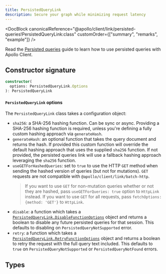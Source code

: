 ```yaml
---
title: PersistedQueryLink
description: Secure your graph while minimizing request latency
---
```


<DocBlock
  canonicalReference="@apollo/client/link/persisted-queries!PersistedQueryLink:class"
  customOrder={["summary", "remarks", "example"]}
/>

Read the [Persisted queries](../../data/persisted-queries) guide to learn how to use persisted queries with Apollo Client.

## Constructor signature

```ts
constructor(
  options: PersistedQueryLink.Options
): PersistedQueryLink
```

#### `PersistedQueryLink` options

The `PersistedQueryLink` class takes a configuration object:

- `sha256`: a SHA-256 hashing function. Can be sync or async. Providing a SHA-256 hashing function is required, unless you're defining a fully custom hashing approach via `generateHash`.
- `generateHash`: an optional function that takes the query document and returns the hash. If provided this custom function will override the default hashing approach that uses the supplied `sha256` function. If not provided, the persisted queries link will use a fallback hashing approach leveraging the `sha256` function.
- `useGETForHashedQueries`: set to `true` to use the HTTP `GET` method when sending the hashed version of queries (but not for mutations). `GET` requests are not compatible with `@apollo/client/link/batch-http`.
  > If you want to use `GET` for non-mutation queries whether or not they are hashed, pass `useGETForQueries: true` option to `HttpLink` instead. If you want to use `GET` for all requests, pass `fetchOptions: {method: 'GET'}` to `HttpLink`.
- `disable`: a function which takes a [`PersistedQueryLink.DisableFunctionOptions`](#persistedquerylinkdisablefunctionoptions) object and returns a boolean to disable any future persisted queries for that session. This defaults to disabling on `PersistedQueryNotSupported` error.
- `retry`: a function which takes a [`PersistedQueryLink.RetryFunctionOptions`](#persistedquerylinkretryfunctionoptions) object and returns a boolean to retry the request with the full query text included. This defaults to `true` on `PersistedQueryNotSupported` or `PersistedQueryNotFound` errors.

## Types

<InterfaceDetails
  canonicalReference="@apollo/client/link/persisted-queries!PersistedQueryLink.DisableFunctionOptions:interface"
  headingLevel={3}
  displayName="PersistedQueryLink.DisableFunctionOptions"
/>

<InterfaceDetails
  canonicalReference="@apollo/client/link/persisted-queries!PersistedQueryLink.ErrorMeta:interface"
  headingLevel={3}
  displayName="PersistedQueryLink.ErrorMeta"
/>

<FunctionDetails
  canonicalReference="@apollo/client/link/persisted-queries!PersistedQueryLink.PersistedQueryLinkDocumentationTypes.GenerateHashFunction:function(1)"
  headingLevel={3}
  result={false}
  displayName="PersistedQueryLink.GenerateHashFunction"
/>

<InterfaceDetails
  canonicalReference="@apollo/client/link/persisted-queries!PersistedQueryLink.GenerateHashOptions:interface"
  headingLevel={3}
  displayName="PersistedQueryLink.GenerateHashOptions"
/>

<InterfaceDetails
  canonicalReference="@apollo/client/link/persisted-queries!PersistedQueryLink.RetryFunctionOptions:interface"
  headingLevel={3}
  displayName="PersistedQueryLink.RetryFunctionOptions"
/>

<InterfaceDetails
  canonicalReference="@apollo/client/link/persisted-queries!PersistedQueryLink.SHA256Options:interface"
  headingLevel={3}
  displayName="PersistedQueryLink.SHA256Options"
/>
